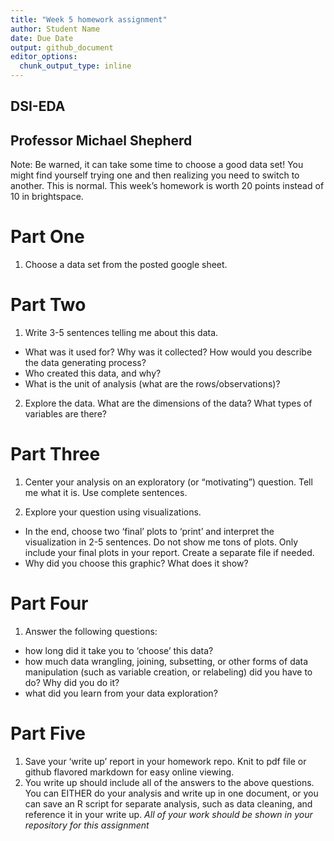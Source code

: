 ```yaml
---
title: "Week 5 homework assignment"
author: Student Name
date: Due Date
output: github_document
editor_options:
  chunk_output_type: inline
---
```


## DSI-EDA
## Professor Michael Shepherd

Note: Be warned, it can take some time to choose a good data set! You might find yourself trying one and then realizing you need to switch to another. This is normal. This week's homework is worth 20 points instead of 10 in brightspace.

# Part One
1. Choose a data set from the posted google sheet. 


# Part Two
1. Write 3-5 sentences telling me about this data. 

- What was it used for? Why was it collected? How would you describe the data generating process?
- Who created this data, and why? 
- What is the unit of analysis (what are the rows/observations)? 

2. Explore the data. What are the dimensions of the data? What types of variables are there?

# Part Three

1. Center your analysis on an exploratory (or "motivating") question. Tell me what it is. Use complete sentences.

2. Explore your question using visualizations. 

- In the end, choose two 'final' plots to 'print' and interpret the visualization in 2-5 sentences. Do not show me tons of plots. Only include your final plots in your report. Create a separate file if needed.
- Why did you choose this graphic? What does it show?

# Part Four

1. Answer the following questions:

- how long did it take you to 'choose' this data?
- how much data wrangling, joining, subsetting, or other forms of data manipulation (such as variable creation, or relabeling) did you have to do? Why did you do it?
- what did you learn from your data exploration?

# Part Five

1. Save your 'write up' report in your homework repo. Knit to pdf file or github flavored markdown for easy online viewing.
2. You write up should include all of the answers to the above questions. You can EITHER do your analysis and write up in one document, or you can save an R script for separate analysis, such as data cleaning, and reference it in your write up. *All of your work should be shown in your repository for this assignment*

